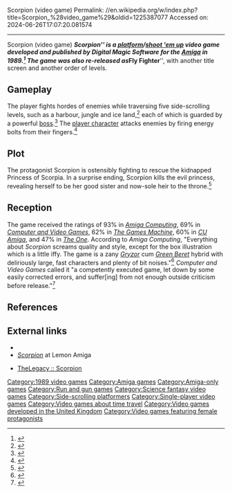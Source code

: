 Scorpion (video game)
Permalink: //en.wikipedia.org/w/index.php?title=Scorpion_%28video_game%29&oldid=1225387077
Accessed on: 2024-06-26T17:07:20.081574



------
Scorpion (video game)
{{Short description|1989 video game}}
{{Italic title}}
'''''Scorpion''''' is a [[platform game|platform]]/[[shoot 'em up]] video game developed and published by Digital Magic Software for the [[Amiga]] in 1989.<ref>{{cite web|url=https://archive.org/stream/theone-magazine-11/TheOne_11_Aug_1989#page/n13/mode/1up/search/scorpio |title=TheOne Magazine Issue 11 |date=August 1989 |access-date=2015-05-22}}</ref> The game was also re-released as '''''Fly Fighter''''', with another title screen and another order of levels.

==Gameplay==
The player fights hordes of enemies while traversing five side-scrolling levels, such as a harbour, jungle and ice land,<ref>{{cite web|url=https://archive.org/stream/theone-magazine-07/TheOne_07_Apr_1989#page/n54/mode/1up/search/scorpion |title=TheOne Magazine Issue 07 |date=April 1989 |access-date=2015-05-22}}</ref> each of which is guarded by a powerful [[Boss (video games)|boss]].<ref>{{cite journal | last = South| first = Phil| title= Reviews - Scorpion| journal = [[Computer and Video Games]]| issue = 91 | page = 36| publisher = [[EMAP]]| date = May 1989}}</ref> The [[player character]] attacks enemies by firing energy bolts from their fingers.<ref>{{cite journal | title= A Sting in the Tail - Scorpion| journal = [[The Games Machine]]| issue = 18 | page = 44| publisher = [[Newsfield Publications]]| date = May 1989}}</ref>

==Plot==
The protagonist Scorpion is ostensibly fighting to rescue the kidnapped Princess of Scorpia. In a surprise ending, Scorpion kills the evil princess, revealing herself to be her good sister and now-sole heir to the throne.<ref>{{cite web|url=http://www.vgmuseum.com/end/amiga/a/sco.htm |title=Ending for Scorpion(Amiga) |publisher=Vgmuseum.com |access-date=2015-05-22}}</ref>

==Reception==
The game received the ratings of 93% in ''[[Amiga Computing]]'', 69% in ''[[Computer and Video Games]]'', 62% in ''[[The Games Machine]]'', 60% in ''[[CU Amiga]]'', and 47% in ''[[The One (magazine)|The One]]''. According to ''Amiga Computing'', "Everything about ''Scorpion'' 
screams quality and style, except for the box illustration which is a little iffy. The game is a zany ''[[Gryzor]]'' cum ''[[Green Beret (video game)|Green Beret]]'' hybrid with deliriously large, fast characters and plenty of bit noises."<ref>{{cite web|url=https://archive.org/stream/amiga-computing-magazine-013/AmigaComputing_013_Jun_1989#page/n76/mode/1up/ |title=Amiga Computing Magazine Issue 013 |date=June 1989 |access-date=2015-05-22}}</ref> ''Computer and Video Games'' called it "a competently executed game, let down by some easily corrected errors, and suffer[ing] from not enough outside criticism before release."<ref>{{cite web|url=https://archive.org/stream/computer-and-videogames-091/ComputerAndVideoGames_091_May_1989#page/n35/mode/1up/ |title=Computer and Videogames Magazine Issue 091 |date=May 1989 |access-date=2015-05-22}}</ref>

==References==
{{Reflist}}

==External links==
*{{abime|id=1845}}
*[http://www.lemonamiga.com/?mainurl=http%3A//www.lemonamiga.com/games/details.php%3Fid%3D2694 ''Scorpion''] at Lemon Amiga
*{{in lang|de}} [http://www.thelegacy.de/Museum/5252/ TheLegacy :: Scorpion]

[[Category:1989 video games]]
[[Category:Amiga games]]
[[Category:Amiga-only games]]
[[Category:Run and gun games]]
[[Category:Science fantasy video games]]
[[Category:Side-scrolling platformers]]
[[Category:Single-player video games]]
[[Category:Video games about time travel]]
[[Category:Video games developed in the United Kingdom]]
[[Category:Video games featuring female protagonists]]